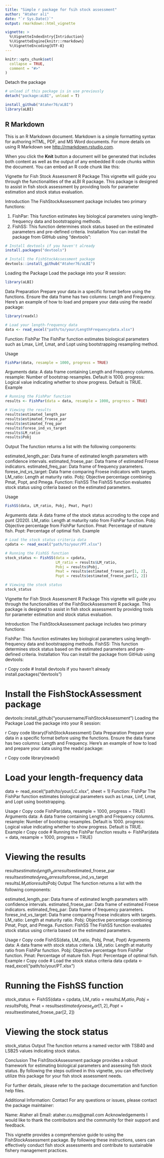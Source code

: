 ```yaml
---
title: "Simple r package for fsih stock assessment"
author: "Ataher ali"
date: "`r Sys.Date()`"
output: rmarkdown::html_vignette

vignette: >
  %\VignetteIndexEntry{Intriduction}
  %\VignetteEngine{knitr::rmarkdown}
  %\VignetteEncoding{UTF-8}
---
```


```r
knitr::opts_chunk$set(
  collapse = TRUE,
  comment = "#>"
)
```

Detach the package
```r
# unload if this package is in use previously
detach("package:aLBI", unload = T)
```


```r
install_github("Ataher76/aLBI")
library(aLBI)
```

## R Markdown

This is an R Markdown document. Markdown is a simple formatting syntax for authoring HTML, PDF, and MS Word documents. For more details on using R Markdown see <http://rmarkdown.rstudio.com>.

When you click the **Knit** button a document will be generated that includes both content as well as the output of any embedded R code chunks within the document. You can embed an R code chunk like this:

Vignette for Fish Stock Assessment R Package
This vignette will guide you through the functionalities of the aLBI R package. This package is designed to assist in fish stock assessment by providing tools for parameter estimation and stock status evaluation.

Introduction
The FishStockAssessment package includes two primary functions:

1. FishPar: This function estimates key biological parameters using length-frequency data and bootstrapping methods.
2. FishSS: This function determines stock status based on the estimated parameters and pre-defined criteria.
Installation
You can install the package from GitHub using "devtools":

```r
# Install devtools if you haven't already
install.packages("devtools")

# Install the FishStockAssessment package
devtools::install_github("Ataher76/aLBI")

```

Loading the Package
Load the package into your R session:

```r
library(aLBI)
```

Data Preparation
Prepare your data in a specific format before using the functions. Ensure the data frame has two columns: Length and Frequency. Here's an example of how to load and prepare your data using the readxl package:

```r
library(readxl)

# Load your length-frequency data
data <- read_excel("path/to/your/LengthFrequencydata.xlsx")

```

Function: FishPar
The FishPar function estimates biological parameters such as Lmax, Linf, Lmat, and Lopt using bootstrapping resampling method.

Usage

```r
FishPar(data, resample = 1000, progress = TRUE)

```
Arguments
data: A data frame containing Length and Frequency columns.
resample: Number of bootstrap resamples. Default is 1000.
progress: Logical value indicating whether to show progress. Default is TRUE.
Example

```r
# Running the FishPar function
results <- FishPar(data = data, resample = 1000, progress = TRUE)

# Viewing the results
results$estimated_length_par
results$estimated_froese_par
results$estimated_freq_par
results$forese_ind_vs_target
results$LM_ratio
results$Pobj


```

Output
The function returns a list with the following components:

estimated_length_par: Data frame of estimated length parameters with confidence intervals.
estimated_froese_par: Data frame of estimated Froese indicators.
estimated_freq_par: Data frame of frequency parameters.
forese_ind_vs_target: Data frame comparing Froese indicators with targets.
LM_ratio: Length at maturity ratio.
Pobj: Objective percentage combining Pmat, Popt, and Pmega.
Function: FishSS
The FishSS function evaluates stock status using criteria based on the estimated parameters.

Usage

```r
FishSS(data, LM_ratio, Pobj, Pmat, Popt)
```

Arguments
data: A data frame of the stock status accroding to the cope and punt (2020).
LM_ratio: Length at maturity ratio from FishPar function.
Pobj: Objective percentage from FishPar function.
Pmat: Percentage of mature fish.
Popt: Percentage of optimal fish.
Example

```r
# Load the stock status criteria data
cpdata <- read_excel("path/to/your/PT.xlsx")

# Running the FishSS function
stock_status <- FishSS(data = cpdata,
                       LM_ratio = results$LM_ratio,
                       Pobj = results$Pobj,
                       Pmat = results$estimated_froese_par[1, 2],
                       Popt = results$estimated_froese_par[2, 2])

# Viewing the stock status
stock_status

```



Vignette for Fish Stock Assessment R Package
This vignette will guide you through the functionalities of the FishStockAssessment R package. This package is designed to assist in fish stock assessment by providing tools for parameter estimation and stock status evaluation.

Introduction
The FishStockAssessment package includes two primary functions:

FishPar: This function estimates key biological parameters using length-frequency data and bootstrapping methods.
FishSS: This function determines stock status based on the estimated parameters and pre-defined criteria.
Installation
You can install the package from GitHub using devtools:

r
Copy code
# Install devtools if you haven't already
install.packages("devtools")

# Install the FishStockAssessment package
devtools::install_github("yourusername/FishStockAssessment")
Loading the Package
Load the package into your R session:

r
Copy code
library(FishStockAssessment)
Data Preparation
Prepare your data in a specific format before using the functions. Ensure the data frame has two columns: Length and Frequency. Here's an example of how to load and prepare your data using the readxl package:

r
Copy code
library(readxl)

# Load your length-frequency data
data <- read_excel("path/to/your/LC.xlsx", sheet = 1)
Function: FishPar
The FishPar function estimates biological parameters such as Lmax, Linf, Lmat, and Lopt using bootstrapping.

Usage
r
Copy code
FishPar(data, resample = 1000, progress = TRUE)
Arguments
data: A data frame containing Length and Frequency columns.
resample: Number of bootstrap resamples. Default is 1000.
progress: Logical value indicating whether to show progress. Default is TRUE.
Example
r
Copy code
# Running the FishPar function
results <- FishPar(data = data, resample = 1000, progress = TRUE)

# Viewing the results
results$estimated_length_par
results$estimated_froese_par
results$estimated_freq_par
results$forese_ind_vs_target
results$LM_ratio
results$Pobj
Output
The function returns a list with the following components:

estimated_length_par: Data frame of estimated length parameters with confidence intervals.
estimated_froese_par: Data frame of estimated Froese indicators.
estimated_freq_par: Data frame of frequency parameters.
forese_ind_vs_target: Data frame comparing Froese indicators with targets.
LM_ratio: Length at maturity ratio.
Pobj: Objective percentage combining Pmat, Popt, and Pmega.
Function: FishSS
The FishSS function evaluates stock status using criteria based on the estimated parameters.

Usage
r
Copy code
FishSS(data, LM_ratio, Pobj, Pmat, Popt)
Arguments
data: A data frame with stock status criteria.
LM_ratio: Length at maturity ratio from FishPar function.
Pobj: Objective percentage from FishPar function.
Pmat: Percentage of mature fish.
Popt: Percentage of optimal fish.
Example
r
Copy code
# Load the stock status criteria data
cpdata <- read_excel("path/to/your/PT.xlsx")

# Running the FishSS function
stock_status <- FishSS(data = cpdata,
                       LM_ratio = results$LM_ratio,
                       Pobj = results$Pobj,
                       Pmat = results$estimated_froese_par[1, 2],
                       Popt = results$estimated_froese_par[2, 2])

# Viewing the stock status
stock_status
Output
The function returns a named vector with TSB40 and LSB25 values indicating stock status.

Conclusion
The FishStockAssessment package provides a robust framework for estimating biological parameters and assessing fish stock status. By following the steps outlined in this vignette, you can effectively utilize this package for your fish stock assessment needs.

For further details, please refer to the package documentation and function help files.



Additional Information:
Contact
For any questions or issues, please contact the package maintainer:

Name: Ataher ali
Email: ataher.cu.ms@gmail.com
Acknowledgements
I would like to thank the contributors and the community for their support and feedback.

This vignette provides a comprehensive guide to using the FishStockAssessment package. By following these instructions, users can effectively conduct fish stock assessments and contribute to sustainable fishery management practices.
